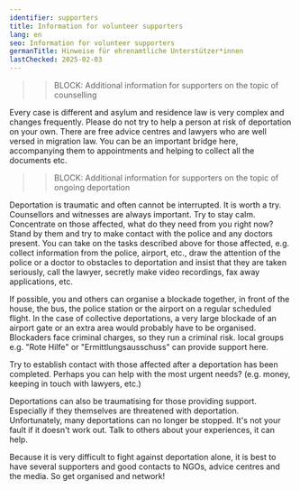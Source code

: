 ```yaml
---
identifier: supporters
title: Information for volunteer supporters
lang: en
seo: Information for volunteer supporters
germanTitle: Hinweise für ehrenamtliche Unterstützer*innen
lastChecked: 2025-02-03
---
```


<AffectedKitLink/>

>> BLOCK: Additional information for supporters on the topic of counselling

Every case is different and asylum and residence law is very complex and changes frequently. Please do not try to help a person at risk of deportation on your own. There are free advice centres and lawyers who are well versed in migration law. You can be an important bridge here, accompanying them to appointments and helping to collect all the documents etc.


>> BLOCK: Additional information for supporters on the topic of ongoing deportation

Deportation is traumatic and often cannot be interrupted. It is worth a try.
Counsellors and witnesses are always important. 
Try to stay calm.
Concentrate on those affected, what do they need from you right now? Stand by them and try to make contact with the police and any doctors present.
You can take on the tasks described above for those affected, e.g. collect information from the police, airport, etc., draw the attention of the police or a doctor to obstacles to deportation and insist that they are taken seriously, call the lawyer, secretly make video recordings, fax away applications, etc. 

If possible, you and others can organise a blockade together, in front of the house, the bus, the police station or the airport on a regular scheduled flight. In the case of collective deportations, a very large blockade of an airport gate or an extra area would probably have to be organised. Blockaders face criminal charges, so they run a criminal risk. 
local groups e.g. "Rote Hilfe" or "Ermittlungsausschuss" can provide support here.

Try to establish contact with those affected after a deportation has been completed. Perhaps you can help with the most urgent needs? (e.g. money, keeping in touch with lawyers, etc.)

Deportations can also be traumatising for those providing support. Especially if they themselves are threatened with deportation. Unfortunately, many deportations can no longer be stopped. It's not your fault if it doesn't work out. Talk to others about your experiences, it can help.

Because it is very difficult to fight against deportation alone, it is best to have several supporters and good contacts to NGOs, advice centres and the media. So get organised and network!
